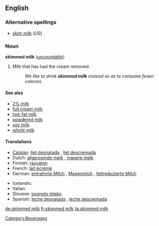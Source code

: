 <!-- If you edit this page, please also edit "skim milk" so that these pages remain synchronised-->
==English==

===Alternative spellings===
* [[skim milk]] (''US'')

===Noun===
'''skimmed milk''' (''[[uncountable]]'')

# {{UK}} Milk that has had the cream removed.
#: ''We like to drink '''skimmed milk''' instead so as to consume fewer calories''.

====See also====
* [[2% milk]]  <!--In US, it is usually called "2%" not "2% milk".  Is this true in UK also?-->
* [[full cream milk]]
* [[low-fat milk]]
* [[powdered milk]]
* [[soy milk]]
* [[whole milk]]

====Translations====
{{trans-top|milk with removed cream}}
* [[Catalan]]: [[llet desnatada]] {{f}}, [[llet descremada]] {{f}}
* Dutch: [[afgeroomde melk]] {{f}}, [[magere melk]] {{f}}
* Finnish: [[rasvaton]] {{t+|fi|maito}}
* French: [[lait écrémé]] {{m}}
* German: [[entrahmte Milch]] {{f}}, [[Magermilch]] {{f}}, [[fettreduzierte Milch]] {{f}}
{{trans-mid}}
* Icelandic: {{t-|is|undanrenna|f}}
* Italian: {{t-|it|latte scremato|m}}
* Slovene: [[posneto mleko]] {{n}}
* Spanish: [[leche desnatada]] {{f}}, [[leche descremada]] {{f}}
{{trans-bottom}}

<!--In US, synonym is [[non-fat milk]]; is this true in UK?-->

<!-- If you edit this page, please also edit "skim milk" so that these pages remain synchronised-->

[[Category:Beverages]]

[[de:skimmed milk]]
[[fr:skimmed milk]]
[[ta:skimmed milk]]